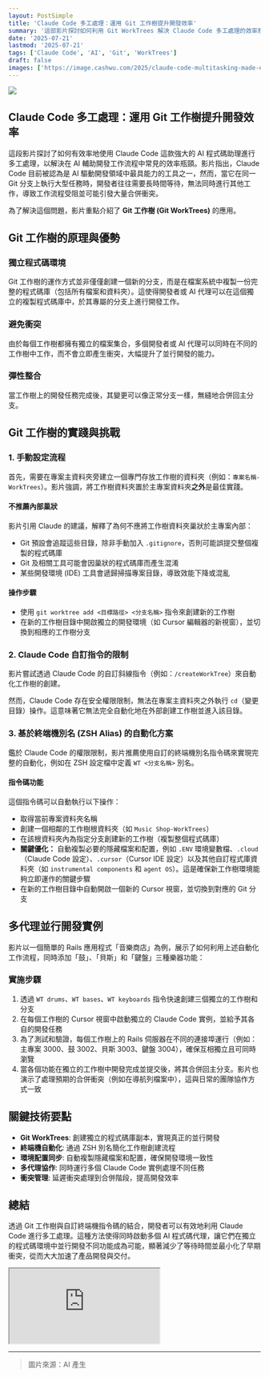 ```yaml
---
layout: PostSimple
title: 'Claude Code 多工處理：運用 Git 工作樹提升開發效率'
summary: '這部影片探討如何利用 Git WorkTrees 解決 Claude Code 多工處理的效率瓶頸，實現並行開發的工作流程'
date: '2025-07-21'
lastmod: '2025-07-21'
tags: ['Claude Code', 'AI', 'Git', 'WorkTrees']
draft: false
images: ['https://image.cashwu.com/2025/claude-code-multitasking-made-easy/01.webp']
---
```


![](https://image.cashwu.com/2025/claude-code-multitasking-made-easy/01.webp)

## Claude Code 多工處理：運用 Git 工作樹提升開發效率

這段影片探討了如何有效率地使用 Claude Code 這款強大的 AI 程式碼助理進行多工處理，以解決在 AI 輔助開發工作流程中常見的效率瓶頸。影片指出，Claude Code 目前被認為是 AI 驅動開發領域中最具能力的工具之一，然而，當它在同一 Git 分支上執行大型任務時，開發者往往需要長時間等待，無法同時進行其他工作，導致工作流程受阻並可能引發大量合併衝突。

為了解決這個問題，影片重點介紹了 **Git 工作樹 (Git WorkTrees)** 的應用。

## Git 工作樹的原理與優勢

### 獨立程式碼環境

Git 工作樹的運作方式並非僅僅創建一個新的分支，而是在檔案系統中複製一份完整的程式碼庫（包括所有檔案和資料夾）。這使得開發者或 AI 代理可以在這個獨立的複製程式碼庫中，於其專屬的分支上進行開發工作。

### 避免衝突

由於每個工作樹都擁有獨立的檔案集合，多個開發者或 AI 代理可以同時在不同的工作樹中工作，而不會立即產生衝突，大幅提升了並行開發的能力。

### 彈性整合

當工作樹上的開發任務完成後，其變更可以像正常分支一樣，無縫地合併回主分支。

## Git 工作樹的實踐與挑戰

### 1. 手動設定流程

首先，需要在專案主資料夾旁建立一個專門存放工作樹的資料夾（例如：`專案名稱-WorkTrees`）。影片強調，將工作樹資料夾置於主專案資料夾**之外**是最佳實踐。

#### 不推薦內部巢狀

影片引用 Claude 的建議，解釋了為何不應將工作樹資料夾巢狀於主專案內部：

- Git 預設會追蹤這些目錄，除非手動加入 `.gitignore`，否則可能誤提交整個複製的程式碼庫
- Git 及相關工具可能會因巢狀的程式碼庫而產生混淆
- 某些開發環境 (IDE) 工具會遞歸掃描專案目錄，導致效能下降或混亂

#### 操作步驟

- 使用 `git worktree add <目標路徑> <分支名稱>` 指令來創建新的工作樹
- 在新的工作樹目錄中開啟獨立的開發環境（如 Cursor 編輯器的新視窗），並切換到相應的工作樹分支

### 2. Claude Code 自訂指令的限制

影片嘗試透過 Claude Code 的自訂斜線指令（例如：`/createWorkTree`）來自動化工作樹的創建。

然而，Claude Code 存在安全權限限制，無法在專案主資料夾之外執行 `cd`（變更目錄）操作。這意味著它無法完全自動化地在外部創建工作樹並進入該目錄。

### 3. 基於終端機別名 (ZSH Alias) 的自動化方案

鑑於 Claude Code 的權限限制，影片推薦使用自訂的終端機別名指令碼來實現完整的自動化，例如在 ZSH 設定檔中定義 `WT <分支名稱>` 別名。

#### 指令碼功能

這個指令碼可以自動執行以下操作：

- 取得當前專案資料夾名稱
- 創建一個相鄰的工作樹根資料夾（如 `Music Shop-WorkTrees`）
- 在該根資料夾內為指定分支創建新的工作樹（複製整個程式碼庫）
- **關鍵優化：** 自動複製必要的隱藏檔案和配置，例如 `.ENV` 環境變數檔、`.cloud`（Claude Code 設定）、`.cursor`（Cursor IDE 設定）以及其他自訂程式庫資料夾（如 `instrumental components` 和 `agent OS`）。這是確保新工作樹環境能夠立即運作的關鍵步驟
- 在新的工作樹目錄中自動開啟一個新的 Cursor 視窗，並切換到對應的 Git 分支

## 多代理並行開發實例

影片以一個簡單的 Rails 應用程式「音樂商店」為例，展示了如何利用上述自動化工作流程，同時添加「鼓」、「貝斯」和「鍵盤」三種樂器功能：

### 實施步驟

1. 透過 `WT drums`、`WT bases`、`WT keyboards` 指令快速創建三個獨立的工作樹和分支
2. 在每個工作樹的 Cursor 視窗中啟動獨立的 Claude Code 實例，並給予其各自的開發任務
3. 為了測試和驗證，每個工作樹上的 Rails 伺服器在不同的連接埠運行（例如：主專案 3000、鼓 3002、貝斯 3003、鍵盤 3004），確保互相獨立且可同時瀏覽
4. 當各個功能在獨立的工作樹中開發完成並提交後，將其合併回主分支。影片也演示了處理預期的合併衝突（例如在導航列檔案中），這與日常的團隊協作方式一致

## 關鍵技術要點

- **Git WorkTrees**: 創建獨立的程式碼庫副本，實現真正的並行開發
- **終端機自動化**: 通過 ZSH 別名簡化工作樹創建流程
- **環境配置同步**: 自動複製隱藏檔案和配置，確保開發環境一致性
- **多代理協作**: 同時運行多個 Claude Code 實例處理不同任務
- **衝突管理**: 延遲衝突處理到合併階段，提高開發效率

## 總結

透過 Git 工作樹與自訂終端機指令碼的結合，開發者可以有效地利用 Claude Code 進行多工處理。這種方法使得同時啟動多個 AI 程式碼代理，讓它們在獨立的程式碼環境中並行開發不同功能成為可能，顯著減少了等待時間並最小化了早期衝突，從而大大加速了產品開發與交付。

<iframe
  style={{
    width: '100%',
    aspectRatio: '16 / 9',
  }}
  src="https://www.youtube.com/embed/Bz5fyyCa2-0?si=QLEMKvXevm4DZd2P"
  title="Claude Code Multitasking Made EASY"
  allow="accelerometer; autoplay; clipboard-write; encrypted-media; gyroscope; picture-in-picture; web-share"
  referrerpolicy="strict-origin-when-cross-origin"
  allowfullscreen
></iframe>

---

> 圖片來源：AI 產生
